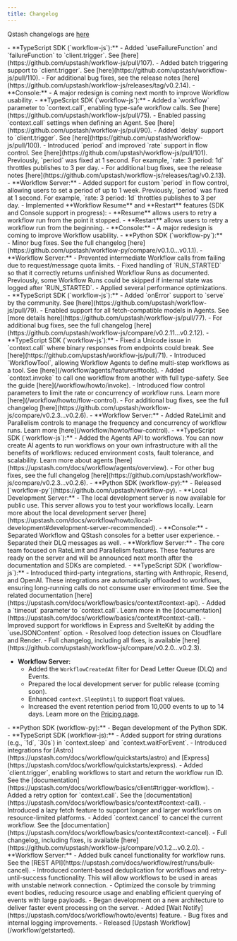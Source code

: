 ```yaml
---
title: Changelog
---
```


<Warning>Qstash changelogs are [here](/qstash/overall/changelog)</Warning>

<Update label="June 2025">
- **TypeScript SDK (`workflow-js`):**
    - Added `useFailureFunction` and `failureFunction` to `client.trigger`. See [here](https://github.com/upstash/workflow-js/pull/107).
    - Added batch triggering support to `client.trigger`. See [here](https://github.com/upstash/workflow-js/pull/110).
    - For additional bug fixes, see the release notes [here](https://github.com/upstash/workflow-js/releases/tag/v0.2.14).
- **Console:**
    - A major redesign is coming next month to improve Workflow usability.
</Update>

<Update label="May 2025">
- **TypeScript SDK (`workflow-js`):**
    - Added a `workflow` parameter to `context.call`, enabling type-safe workflow calls. See [here](https://github.com/upstash/workflow-js/pull/75).
    - Enabled passing `context.call` settings when defining an Agent. See [here](https://github.com/upstash/workflow-js/pull/90).
    - Added `delay` support to `client.trigger`. See [here](https://github.com/upstash/workflow-js/pull/100).
    - Introduced `period` and improved `rate` support in flow control. See [here](https://github.com/upstash/workflow-js/pull/101).  
      Previously, `period` was fixed at 1 second. For example, `rate: 3 period: 1d` throttles publishes to 3 per day.
    - For additional bug fixes, see the release notes [here](https://github.com/upstash/workflow-js/releases/tag/v0.2.13).
- **Workflow Server:** 
    - Added support for custom `period` in flow control, allowing users to set a period of up to 1 week.  
      Previously, `period` was fixed at 1 second. For example, `rate: 3 period: 1d` throttles publishes to 3 per day.
    - Implemented **Workflow Resume** and **Restart** features (SDK and Console support in progress):  
        - **Resume** allows users to retry a workflow run from the point it stopped.  
        - **Restart** allows users to retry a workflow run from the beginning.
- **Console:**
    - A major redesign is coming to improve Workflow usability.
</Update>

<Update label="April 2025">
- **Python SDK (`workflow-py`):**  
    - Minor bug fixes.  
      See the full changelog [here](https://github.com/upstash/workflow-py/compare/v0.1.0...v0.1.1).
- **Workflow Server:** 
    - Prevented intermediate Workflow calls from failing due to request/message quota limits.
    - Fixed handling of `RUN_STARTED` so that it correctly returns unfinished Workflow Runs as documented.  
      Previously, some Workflow Runs could be skipped if internal state was logged after `RUN_STARTED`.
    - Applied several performance optimizations.
</Update>


<Update label="March 2025">
- **TypeScript SDK (`workflow-js`):**  
	- Added `onError` support to `serve` by the community. See [here](https://github.com/upstash/workflow-js/pull/79).
    - Enabled support for all fetch-compatible models in Agents. See [more details here](https://github.com/upstash/workflow-js/pull/77).
    - For additional bug fixes, see the full changelog [here](https://github.com/upstash/workflow-js/compare/v0.2.11...v0.2.12).
</Update>

<Update label="February 2025">
- **TypeScript SDK (`workflow-js`):**  
	- Fixed a Unicode issue in `context.call` where binary responses from endpoints could break. See [here](https://github.com/upstash/workflow-js/pull/71).
    - Introduced `WorkflowTool`, allowing Workflow Agents to define multi-step workflows as a tool. See [here](/workflow/agents/features#tools).
    - Added `context.invoke` to call one workflow from another with full type-safety. See the guide [here](/workflow/howto/invoke).
    - Introduced flow control parameters to limit the rate or concurrency of workflow runs. Learn more [here](/workflow/howto/flow-control).
    - For additional bug fixes, see the full changelog [here](https://github.com/upstash/workflow-js/compare/v0.2.3...v0.2.6).
- **Workflow Server:**  
    - Added RateLimit and Parallelism controls to manage the frequency and concurrency of workflow runs. Learn more [here](/workflow/howto/flow-control).
</Update>

<Update label="January 2025">
- **TypeScript SDK (`workflow-js`):**  
    - Added the Agents API to workflows. You can now create AI agents to run workflows on your own infrastructure with all the benefits of workflows: reduced environment costs, fault tolerance, and scalability. Learn more about agents [here](https://upstash.com/docs/workflow/agents/overview). 
    - For other bug fixes, see the full changelog [here](https://github.com/upstash/workflow-js/compare/v0.2.3...v0.2.6).
- **Python SDK (workflow-py):**  
    - Released [`workflow-py`](https://github.com/upstash/workflow-py).
- **Local Development Server:**  
    - The local development server is now available for public use. This server allows you to test your workflows locally. Learn more about the local development server [here](https://upstash.com/docs/workflow/howto/local-development#development-server-recommended).    
- **Console:**
    - Separated Workflow and QStash consoles for a better user experience.
    - Separated their DLQ messages as well.
- **Workflow Server:**  
    - The core team focused on RateLimit and Parallelism features. These features are ready on the server and will be announced next month after the documentation and SDKs are completed.
</Update>  

<Update label="December 2024">  
- **TypeScript SDK (`workflow-js`):**  
    - Introduced third-party integrations, starting with Anthropic, Resend, and OpenAI. These integrations are automatically offloaded to workflows, ensuring long-running calls do not consume user environment time. See the related documentation [here](https://upstash.com/docs/workflow/basics/context#context-api).  
    - Added a `timeout` parameter to `context.call`. Learn more in the [documentation](https://upstash.com/docs/workflow/basics/context#context-call).  
    - Improved support for workflows in Express and SvelteKit by adding the `useJSONContent` option.  
    - Resolved loop detection issues on Cloudflare and Render.  
    - Full changelog, including all fixes, is available [here](https://github.com/upstash/workflow-js/compare/v0.2.0...v0.2.3).  

- **Workflow Server:**  
    - Added the `WorkflowCreatedAt` filter for Dead Letter Queue (DLQ) and Events.  
    - Prepared the local development server for public release (coming soon).  
    - Enhanced `context.SleepUntil` to support float values.  
    - Increased the event retention period from 10,000 events to up to 14 days. Learn more on the [Pricing page](https://upstash.com/pricing/workflow).  
</Update>

<Update label="November 2024">  
- **Python SDK (workflow-py):**  
    - Began development of the Python SDK.  
- **TypeScript SDK (workflow-js):**  
    - Added support for string durations (e.g., `1d`, `30s`) in `context.sleep` and `context.waitForEvent`.  
    - Introduced integrations for [Astro](https://upstash.com/docs/workflow/quickstarts/astro) and [Express](https://upstash.com/docs/workflow/quickstarts/express).  
    - Added `client.trigger`, enabling workflows to start and return the workflow run ID. See the [documentation](https://upstash.com/docs/workflow/basics/client#trigger-workflow).  
    - Added a retry option for `context.call`. See the [documentation](https://upstash.com/docs/workflow/basics/context#context-call).  
    - Introduced a lazy fetch feature to support longer and larger workflows on resource-limited platforms.  
    - Added `context.cancel` to cancel the current workflow. See the [documentation](https://upstash.com/docs/workflow/basics/context#context-cancel).  
    - Full changelog, including fixes, is available [here](https://github.com/upstash/workflow-js/compare/v0.1.2...v0.2.0).  
- **Workflow Server:**  
    - Added bulk cancel functionality for workflow runs. See the [REST API](https://upstash.com/docs/workflow/rest/runs/bulk-cancel).  
    - Introduced content-based deduplication for workflows and retry-until-success functionality. This will allow workflows to be used in areas with unstable network connection.
</Update>  


<Update label="October 2024">
- Optimized the console by trimming event bodies, reducing resource usage and enabling efficient querying of events with large payloads.
- Began development on a new architecture to deliver faster event processing on the server.
- Added [Wait Notify](https://upstash.com/docs/workflow/howto/events) feature.
</Update>

<Update label="September 2024">
- Bug fixes and internal logging improvements.
</Update>

<Update label="August 2024">
- Released [Upstash Workflow](/workflow/getstarted).
</Update>